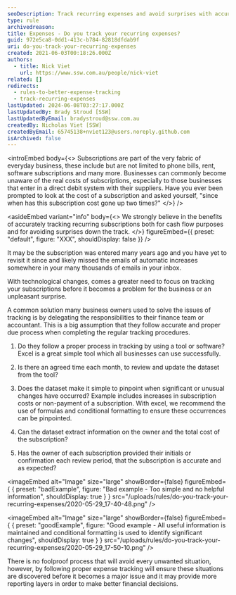 ```yaml
---
seoDescription: Track recurring expenses and avoid surprises with accurate cash flow management, ensuring better financial decisions.
type: rule
archivedreason:
title: Expenses - Do you track your recurring expenses?
guid: 972e5ca8-0dd1-413c-b784-82818dfdab9f
uri: do-you-track-your-recurring-expenses
created: 2021-06-03T00:18:26.000Z
authors:
  - title: Nick Viet
    url: https://www.ssw.com.au/people/nick-viet
related: []
redirects:
  - rules-to-better-expense-tracking
  - track-recurring-expenses
lastUpdated: 2024-06-08T03:27:17.000Z
lastUpdatedBy: Brady Stroud [SSW]
lastUpdatedByEmail: bradystroud@ssw.com.au
createdBy: Nicholas Viet [SSW]
createdByEmail: 65745138+nviet123@users.noreply.github.com
isArchived: false
---
```


<introEmbed
  body={<>
Subscriptions are part of the very fabric of everyday business, these include but are not limited to phone bills, rent, software subscriptions and many more. Businesses can commonly become unaware of the real costs of subscriptions, especially to those businesses that enter in a direct debit system with their suppliers. Have you ever been prompted to look at the cost of a subscription and asked yourself, "since when has this subscription cost gone up two times?"
  </>}
/>

<asideEmbed
  variant="info"
  body={<>
    We strongly believe in the benefits of accurately tracking recurring subscriptions both for cash flow purposes and for avoiding surprises down the track.
  </>}
  figureEmbed={{
    preset: "default",
    figure: "XXX",
    shouldDisplay: false
  }}
/>


It may be the subscription was entered many years ago and you have yet to revisit it since and likely missed the emails of automatic increases somewhere in your many thousands of emails in your inbox.

With technological changes, comes a greater need to focus on tracking your subscriptions before it becomes a problem for the business or an unpleasant surprise.

A common solution many business owners used to solve the issues of tracking is by delegating the responsibilities to their finance team or accountant. This is a big assumption that they follow accurate and proper due process when completing the regular tracking procedures.

1. Do they follow a proper process in tracking by using a tool or software? Excel is a great simple tool which all businesses can use successfully.

2. Is there an agreed time each month, to review and update the dataset from the tool?

3. Does the dataset make it simple to pinpoint when significant or unusual changes have occurred? Example includes increases in subscription costs or non-payment of a subscription. With excel, we recommend the use of formulas and conditional formatting to ensure these occurrences can be pinpointed.

4. Can the dataset extract information on the owner and the total cost of the subscription?

5. Has the owner of each subscription provided their initials or confirmation each review period, that the subscription is accurate and as expected?

<imageEmbed
  alt="Image"
  size="large"
  showBorder={false}
  figureEmbed={ {
    preset: "badExample",
    figure: "Bad example - Too simple and no helpful information",
    shouldDisplay: true
  } }
  src="/uploads/rules/do-you-track-your-recurring-expenses/2020-05-29_17-40-48.png"
/>


<imageEmbed
  alt="Image"
  size="large"
  showBorder={false}
  figureEmbed={ {
    preset: "goodExample",
    figure: "Good example - All useful information is maintained and conditional formatting is used to identify significant changes",
    shouldDisplay: true
  } }
  src="/uploads/rules/do-you-track-your-recurring-expenses/2020-05-29_17-50-10.png"
/>


There is no foolproof process that will avoid every unwanted situation, however, by following proper expense tracking will ensure these situations are discovered before it becomes a major issue and it may provide more reporting layers in order to make better financial decisions.
